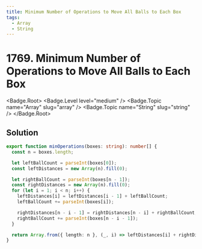```yaml
---
title: Minimum Number of Operations to Move All Balls to Each Box
tags:
  - Array
  - String
---
```


# 1769. Minimum Number of Operations to Move All Balls to Each Box

<Badge.Root>
  <Badge.Level level="medium" />
  <Badge.Topic name="Array" slug="array" />
  <Badge.Topic name="String" slug="string" />
</Badge.Root>

## Solution

```typescript filename="solution.ts" copy
export function minOperations(boxes: string): number[] {
  const n = boxes.length;

  let leftBallCount = parseInt(boxes[0]);
  const leftDistances = new Array(n).fill(0);

  let rightBallCount = parseInt(boxes[n - 1]);
  const rightDistances = new Array(n).fill(0);
  for (let i = 1; i < n; i++) {
    leftDistances[i] = leftDistances[i - 1] + leftBallCount;
    leftBallCount += parseInt(boxes[i]);

    rightDistances[n - i - 1] = rightDistances[n - i] + rightBallCount;
    rightBallCount += parseInt(boxes[n - i - 1]);
  }

  return Array.from({ length: n }, (_, i) => leftDistances[i] + rightDistances[i]);
}
```

<ProblemLink
  codingSite="leetcode"
  href="https://leetcode.com/problems/minimum-number-of-operations-to-move-all-balls-to-each-box"
  title="Minimum Number of Operations to Move All Balls to Each Box"
/>
